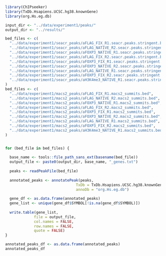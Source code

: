 ```r
library(ChIPseeker)
library(TxDb.Hsapiens.UCSC.hg38.knownGene)
library(org.Hs.eg.db)
```



```r
input_dir <- "../data/experiment1/peaks/"
output_dir <- "../results/"

bed_files <- c(
  "../data/experiment1/seacr_peaks/aFLAG_FIX_R1.seacr.peaks.stringent.bed",
  "../data/experiment1/seacr_peaks/aFLAG_NATIVE_R2.seacr.peaks.stringent.bed",
  "../data/experiment1/seacr_peaks/aFOXP3_NATIVE_R1.seacr.peaks.stringent.bed",
  "../data/experiment1/seacr_peaks/aFLAG_FIX_R2.seacr.peaks.stringent.bed",
  "../data/experiment1/seacr_peaks/aFOXP3_FIX_R1.seacr.peaks.stringent.bed",
  "../data/experiment1/seacr_peaks/aFOXP3_NATIVE_R2.seacr.peaks.stringent.bed",
  "../data/experiment1/seacr_peaks/aFLAG_NATIVE_R1.seacr.peaks.stringent.bed",
  "../data/experiment1/seacr_peaks/aFOXP3_FIX_R2.seacr.peaks.stringent.bed",
  "../data/experiment1/seacr_peaks/aH3K4me3_NATIVE_R1.seacr.peaks.stringent.bed"
)
bed_files <- c(
  "../data/experiment1/macs2_peaks/aFLAG_FIX_R1.macs2_summits.bed",
  "../data/experiment1/macs2_peaks/aFLAG_NATIVE_R2.macs2_summits.bed",
  "../data/experiment1/macs2_peaks/aFOXP3_NATIVE_R1.macs2_summits.bed",
  "../data/experiment1/macs2_peaks/aFLAG_FIX_R2.macs2_summits.bed",
  "../data/experiment1/macs2_peaks/aFOXP3_FIX_R1.macs2_summits.bed",
  "../data/experiment1/macs2_peaks/aFOXP3_NATIVE_R2.macs2_summits.bed",
  "../data/experiment1/macs2_peaks/aFLAG_NATIVE_R1.macs2_summits.bed",
  "../data/experiment1/macs2_peaks/aFOXP3_FIX_R2.macs2_summits.bed",
  "../data/experiment1/macs2_peaks/aH3K4me3_NATIVE_R1.macs2_summits.bed"
)


for (bed_file in bed_files) {
  
  base_name <- tools::file_path_sans_ext(basename(bed_file))
  output_file <- paste0(output_dir, base_name, "_genes.txt")
  
  peaks <- readPeakFile(bed_file)
  
  annotated_peaks <- annotatePeak(peaks, 
                                TxDb = TxDb.Hsapiens.UCSC.hg38.knownGene,
                                annoDb = "org.Hs.eg.db")
  
  gene_df <- as.data.frame(annotated_peaks)
  gene_list <- unique(gene_df$SYMBOL[!is.na(gene_df$SYMBOL)])
  
  write.table(gene_list, 
             file = output_file,
             col.names = FALSE, 
             row.names = FALSE, 
             quote = FALSE)
}
```


```r
annotated_peaks_df <- as.data.frame(annotated_peaks)
annotated_peaks_df
```


